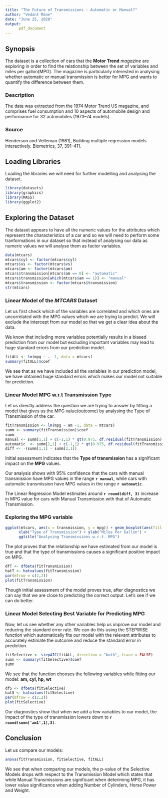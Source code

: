 ```yaml
---
title: "The Future of Transmissions : Automatic or Manual?"
author: "Vedant Mane"
date: "June 25, 2020"
output: 
      pdf_document
---
```


## Synopsis
The dataset is a collection of cars that the **Motor Trend** *magazine* are exploring in order to find the relationship between the set of variables and miles per gallon(MPG). The magazine is particularly interested in analysing whether automatic or manual transmission is better for MPG and wants to quantify the difference between them.

### Description
The data was extracted from the 1974 Motor Trend US magazine, and comprises fuel consumption and 10 aspects of automobile design and performance for 32 automobiles (1973–74 models).

### Source
Henderson and Velleman (1981), Building multiple regression models interactively. Biometrics, 37, 391–411.

## Loading Libraries
Loading the libraries we will need for further modelling and analysing the dataset.
```r
library(datasets)
library(graphics)
library(MASS)
library(ggplot2)
```

## Exploring the Dataset
The dataset appears to have all the numeric values for the attributes which represent the characteristics of a car and so we will need to perform some tranformations in our dataset so that instead of analysing our data as numeric values we will analyse them as factor variables.

```r
data(mtcars)
mtcars$cyl <- factor(mtcars$cyl)
mtcars$vs <- factor(mtcars$vs)
mtcars$am <- factor(mtcars$am)
mtcars$transmission[mtcars$am == 0] <- "automatic"
mtcars$transmission[which(mtcars$am == 1)] <- "manual"
mtcars$transmission <- factor(mtcars$transmission)
str(mtcars)
```

### Linear Model of the *MTCARS* Dataset

Let us first check which of the variables are correlated and which ones are uncorrelated with the MPG values which we are trying to predict. We will exclude the intercept from our model so that we get a clear idea about the data.

We know that including more variables potentially results in a biased prediction from our model but excluding important variables may lead to huge standard errors from our prediction model.

```r
fitALL <- lm(mpg ~ . -1, data = mtcars)
summary(fitALL)$coef
```

We see that as we have included all the variables in our prediction model, we have obtained huge standard errors which makes our model not suitable for prediction.

### Linear Model MPG w.r.t Transmission Type

Let us directly address the question we are trying to answer by fitting a model that gives us the MPG value(outcome) by analysing the Type of Transmission of the car.

```r
fitTransmission <- lm(mpg ~ am -1, data = mtcars)
summ <- summary(fitTransmission)$coef
summ
manual <- summ[1,1] + c(-1,1) * qt(0.975, df.residual(fitTransmission) * summ[1,2])
automatic  <- summ[2,1] + c(-1,1) * qt(0.975, df.residual(fitTransmission) * summ[2,2])
diff <- -(summ[1,1] - summ[2,1])
```

Initial assessment indicates that the **Type of transmission** has a significant impact on the **MPG** values.

Our analysis shows with 95% confidence that the cars with manual transmission have MPG values in the range **`r manual`**, while cars with automatic transmission have MPG values in the range **`r automatic`**.

The Linear Regression Model estimates around **`r round(diff, 3)`** increase in MPG value for cars with Manual Transmission with that of Automatic Transmission.

### Exploring the MPG variable 

```r
ggplot(mtcars, aes(x = transmission, y = mpg)) + geom_boxplot(aes(fill = transmission)) + 
      xlab("Type of Transmission") + ylab("Miles Per Gallon") + 
      ggtitle("Analysing Transmissions w.r.t. MPG")
```

The plot proves that the relationship we have estimated from our model is true and that the type of transmissions causes a significant positive impact on MPG.

```r
dfT <- dfbeta(fitTransmission)
hatT <- hatvalues(fitTransmission)
par(mfrow = c(2,2))
plot(fitTransmission)
```

Though initial assessment of the model proves true, after diagnostics we can say that we are close to predicting the correct output. Let's see if we can do better.

### Linear Model Selecting Best Variable for Predicting MPG

Now, let us see whether any other variables help us improve our model and reducing the standard error rate. We can do this using the STEPWISE function which automatically fits our model with the relevant attributes to accurately estimate the outcome and reduce the standard error in prediction.

```r
fitSelective <- stepAIC(fitALL, direction = "both", trace = FALSE)
sumn <- summary(fitSelective)$coef
sumn
```

We see that the function chooses the following variables while fitting our model:   **am, cyl, hp, wt**

```r
dfS <- dfbeta(fitSelective)
hatS <- hatvalues(fitSelective)
par(mfrow = c(2,2))
plot(fitSelective)
```

Our diagnostics show that when we add a few variables to our model, the impact of the type of transmission lowers down to **`r round(sumn['am1',1],3)`**.

## Conclusion 
Let us compare our models:  
```r
anova(fitTransmission, fitSelective, fitALL)
```
We see that when comparing our models, the p-value of the Selective Models drops with respect to the Transmission Model which states that while Manual Transmissions are significant when deteriming MPG, it has lower value significance when adding Number of Cylinders, Horse Power and Weight. 